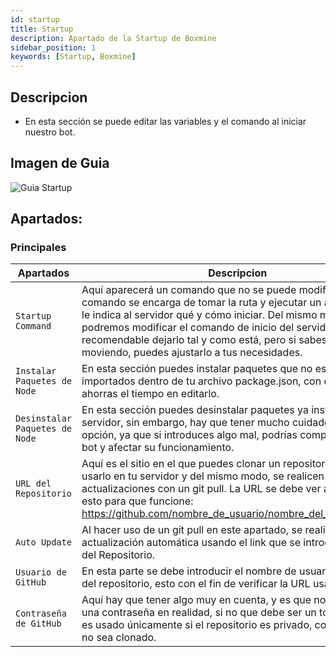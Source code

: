 ```yaml
---
id: startup
title: Startup
description: Apartado de la Startup de Boxmine
sidebar_position: 1
keywords: [Startup, Boxmine]
---
```


## Descripcion

- En esta sección se puede editar las variables y el comando al iniciar nuestro bot.

## Imagen de Guia

<img src='/img/panel/startup.png' alt='Guia Startup' />

## Apartados:

### Principales

| Apartados        | Descripcion                  |
| --------------- | ------------------------------ |
| `Startup Command` | Aquí aparecerá un comando que no se puede modificar, este comando se encarga de tomar la ruta y ejecutar un algoritmo que le indica al servidor qué y cómo iniciar. Del mismo modo, abajo podremos modificar el comando de inicio del servidor, es recomendable dejarlo tal y como está, pero si sabes lo que estás moviendo, puedes ajustarlo a tus necesidades.        |
| `Instalar Paquetes de Node` | En esta sección puedes instalar paquetes que no están importados dentro de tu archivo package.json, con esto te ahorras el tiempo en editarlo. |
| `Desinstalar Paquetes de Node`    | En esta sección puedes desinstalar paquetes ya instalados en tu servidor, sin embargo, hay que tener mucho cuidado al usar esta opción, ya que si introduces algo mal, podrías comprometer tu bot y afectar su funcionamiento.  |
| `URL del Repositorio`  | Aquí es el sitio en el que puedes clonar un repositorio de Github y usarlo en tu servidor y del mismo modo, se realicen actualizaciones con un git pull. La URL se debe ver algo como esto para que funcione: https://github.com/nombre_de_usuario/nombre_del_repositorio.git         |
| `Auto Update`  | Al hacer uso de un git pull en este apartado, se realizará una actualización automática usando el link que se introdujo en URL del Repositorio.         |
| `Usuario de GitHub`  | En esta parte se debe introducir el nombre de usuario del autor del repositorio, esto con el fin de verificar la URL usada.         |
| `Contraseña de GitHub`  | Aquí hay que tener algo muy en cuenta, y es que no se introduce una contraseña en realidad, si no que debe ser un token, y esto es usado únicamente si el repositorio es privado, con el fin de que no sea clonado.         |

